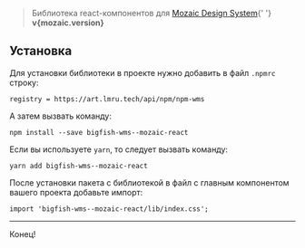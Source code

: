 
<Meta title="About/Introduction" />

<Title>bigfish-wms--mozaic-react v{pkg.version}</Title>

<blockquote>
    Библиотека react-компонентов для <a href="https://mozaic.adeo.cloud/">Mozaic Design System</a>{' '}
    <strong>v{mozaic.version}</strong>
</blockquote>

## Установка

Для установки библиотеки в проекте нужно добавить в файл `.npmrc` строку:

```
registry = https://art.lmru.tech/api/npm/npm-wms
```

А затем вызвать команду:

```
npm install --save bigfish-wms--mozaic-react
```

Если вы используете `yarn`, то следует вызвать команду:

```
yarn add bigfish-wms--mozaic-react
```

После установки пакета с библиотекой в файл с главным компонентом вашего проекта добавьте импорт:

```
import 'bigfish-wms--mozaic-react/lib/index.css';
```

---

Конец!
